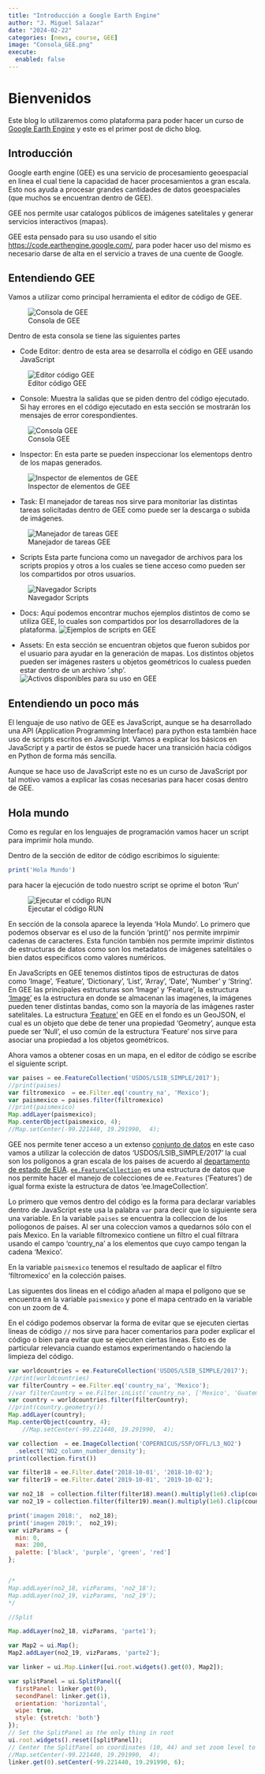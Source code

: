 ```yaml
---
title: "Introducción a Google Earth Engine"
author: "J. Miguel Salazar"
date: "2024-02-22"
categories: [news, course, GEE]
image: "Consola_GEE.png"
execute: 
  enabled: false
---
```



# Bienvenidos 

Este blog lo utilizaremos como plataforma para poder hacer un curso de [Google Earth Engine](https://earthengine.google.com/) y este es el primer post de dicho blog. 


## Introducción

Google earth engine (GEE) es una servicio de procesamiento geoespacial en linea el cual tiene la capacidad de hacer procesamientos a gran escala. Esto nos ayuda a procesar grandes cantidades de datos geoespaciales (que muchos se encuentran dentro de GEE).  


GEE nos permite usar catalogos públicos de imágenes satelitales y generar servicios interactivos (mapas). 


GEE esta pensado para su uso usando el sitio  [https://code.earthengine.google.com/](https://code.earthengine.google.com/), para poder hacer uso del mismo es necesario darse de alta en el servicio a traves de una cuente de Google. 



## Entendiendo GEE

Vamos a utilizar como principal herramienta el editor de código de GEE. 

![Consola de GEE](Consola_GEE.png)

Dentro de esta consola se tiene las siguientes partes 

* Code Editor: dentro de esta area se desarrolla el código en GEE usando JavaScript  

![Editor código GEE](GEE_text_editor.png)

* Console: Muestra la salidas que se piden dentro del código ejecutado. Si hay errores en el código ejecutado en esta sección se mostrarán los mensajes de error corespondientes.

![Consola GEE](GEE_console.png)

* Inspector: En esta parte se pueden inspeccionar los elementops dentro de los mapas generados. 

![Inspector de elementos de  GEE](GEE_Inspector.png)

* Task: El manejador de tareas nos sirve para monitoriar las distintas tareas solicitadas dentro de GEE como puede ser la descarga o subida de imágenes. 

![Manejador de tareas GEE](GEE_Task_manager.png)

* Scripts Esta parte funciona como un navegador de archivos para los scripts propios y otros a los cuales se tiene acceso como pueden ser los compartidos por otros usuarios.

![Navegador Scripts ](GEE_scripts.png)

* Docs: Aquí podemos encontrar muchos ejemplos distintos de como se utiliza GEE,    lo cuales son compartidos por los desarrolladores de la plataforma. 
![Ejemplos de scripts en GEE](GEE_docs.png)

* Assets: En esta sección se encuentran objetos que fueron subidos por el usuario para ayudar en la generación de mapas. Los distintos objetos pueden ser imágenes rasters u objetos geométricos lo cualess pueden estar dentro de un archivo '.shp'. 
![Activos disponibles para su uso en GEE](GEE_assets.png)

 

## Entendiendo un poco más

El lenguaje de uso nativo de GEE es JavaScript, aunque se ha desarrollado una API (Application Programming Interface) para python esta también hace uso de scripts escritos en JavaScript.  Vamos a explicar los básicos en JavaScript y a partir de éstos se puede hacer una transición hacia códigos en Python de forma más sencilla. 


Aunque se hace uso de JavaScript este no es un curso de JavaScript por tal motivo vamos a explicar las cosas necesarias para hacer cosas dentro de GEE.

## Hola mundo

Como es regular en los lenguajes de programación vamos hacer un script para imprimir hola mundo. 


Dentro de la sección de editor de código escribimos lo siguiente:

```JavaScript
print('Hola Mundo')
```
para hacer la ejecución de todo nuestro script se oprime el boton 'Run'

![Ejecutar el código RUN](run.png)


En sección de la consola aparece la leyenda 'Hola Mundo'. Lo primero que podemos observar es el uso de la función 'print()'  nos permite imrpimir cadenas de caracteres. Esta función también nos permite imprimir distintos de estructuras de datos como son los metadatos de imágenes satelitáles o bien datos especificos como valores numéricos. 


En JavaScripts en GEE tenemos distintos tipos de estructuras de datos como 'Image', 'Feature', 'Dictionary', 'List', 'Array', 'Date', 'Number' y 'String'. En GEE las principales estructuras son 'Image' y 'Feature', la estructura ['Image'](https://developers.google.com/earth-engine/apidocs/ee-image) es la estructura en donde se almacenan las imagenes, la imágenes pueden tener distintas bandas, como son la mayoría de las imágenes raster satelitales. La estructura ['Feature'](https://developers.google.com/earth-engine/apidocs/ee-feature) en GEE en el fondo es un GeoJSON, el cual es un objeto que debe de tener una propiedad 'Geometry', aunque esta puede ser 'Null', el uso común de la estructura 'Feature' nos sirve para asociar una propiedad a los objetos geométricos.


Ahora vamos a obtener cosas en un mapa, en el editor de código se escribe el siguiente script. 

```JavaScript
var paises = ee.FeatureCollection('USDOS/LSIB_SIMPLE/2017');
//print(paises)
var filtromexico  = ee.Filter.eq('country_na', 'Mexico');
var paismexico = paises.filter(filtromexico)
//print(paismexico)
Map.addLayer(paismexico);
Map.centerObject(paismexico, 4);
//Map.setCenter(-99.221440, 19.291990,  4);
```

GEE nos permite tener acceso a un extenso [conjunto de datos](https://developers.google.com/earth-engine/datasets) en este caso vamos a utilizar la colección de datos 'USDOS/LSIB_SIMPLE/2017' la cual son los polígonos a gran escala de los paises de acuerdo al [departamento de estado de EUA](https://geonode.state.gov/layers/catalog:geonode:LSIB). [`ee.FeatureCollection`](https://developers.google.com/earth-engine/apidocs/ee-filter) es una estructura de datos que nos permite hacer el manejo de colecciones de `ee.Features` ('Features') de igual forma existe la estructura de datos 'ee.ImageCollection'. 

Lo primero que vemos dentro del código es la forma para declarar variables dentro de JavaScript este usa la palabra `var` para decir que lo siguiente sera una variable. En la variable `paises` se encuentra la colleccion de los políogonos de paises. Al ser una coleccion vamos a quedarnos sólo con el país Mexico. En la variable filtromexico contiene un filtro el cual filtrara usando el campo 'country_na' a los elementos que cuyo campo tengan la cadena 'Mexico'. 

En la variable `paismexico` tenemos el resultado de aaplicar el filtro 'filtromexico' en la colección paises. 

Las siguentes dos lineas en el código añaden al mapa el polígono que se encuentra en la variable `paismexico` y pone el mapa centrado en la variable con un zoom de 4.

En el código podemos observar la forma de evitar que se ejecuten ciertas lineas de código `//` nos sirve para hacer comentarios para poder explicar el código o bien para evitar que se ejecuten ciertas lineas. Esto es de particular relevancia cuando estamos experimentando o haciendo la limpieza del código. 





  





```JavaScript
var worldcountries = ee.FeatureCollection('USDOS/LSIB_SIMPLE/2017');
//print(worldcountries)
var filterCountry = ee.Filter.eq('country_na', 'Mexico');
//var filterCountry = ee.Filter.inList('country_na', ['Mexico', 'Guatemala']);
var country = worldcountries.filter(filterCountry);
//print(country.geometry())
Map.addLayer(country);
Map.centerObject(country, 4);
    //Map.setCenter(-99.221440, 19.291990,  4);

var collection  = ee.ImageCollection('COPERNICUS/S5P/OFFL/L3_NO2')
  .select('NO2_column_number_density');
print(collection.first())

var filter18 = ee.Filter.date('2018-10-01', '2018-10-02');
var filter19 = ee.Filter.date('2019-10-01', '2019-10-02');

var no2_18  = collection.filter(filter18).mean().multiply(1e6).clip(country);
var no2_19 = collection.filter(filter19).mean().multiply(1e6).clip(country);

print('imagen 2018:',  no2_18);
print('imagen 2019:',  no2_19);
var vizParams = {
  min: 0,
  max: 200,
  palette: ['black', 'purple', 'green', 'red']
};


/*
Map.addLayer(no2_18, vizParams, 'no2_18');
Map.addLayer(no2_19, vizParams, 'no2_19');
*/

//Split

Map.addLayer(no2_18, vizParams, 'parte1');

var Map2 = ui.Map();
Map2.addLayer(no2_19, vizParams, 'parte2');

var linker = ui.Map.Linker([ui.root.widgets().get(0), Map2]);

var splitPanel = ui.SplitPanel({
  firstPanel: linker.get(0),
  secondPanel: linker.get(1),
  orientation: 'horizontal',
  wipe: true,
  style: {stretch: 'both'}
});
// Set the SplitPanel as the only thing in root
ui.root.widgets().reset([splitPanel]);
// Center the SplitPanel on coordinates (10, 44) and set zoom level to 6
//Map.setCenter(-99.221440, 19.291990,  4);
linker.get(0).setCenter(-99.221440, 19.291990, 6);
```








